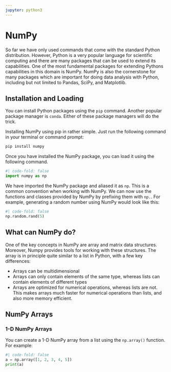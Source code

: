 ```yaml
---
jupyter: python3
---
```


# NumPy

So far we have only used commands that come with the standard Python distribution. However, Python is a very popular language for scientific computing and there are many packages that can be used to extend its capabilities. One of the most fundamental packages for extending Pythons capabilities in this domain is NumPy. NumPy is also the cornerstone for many packages which are important for doing data analysis with Python, including but not limited to Pandas, SciPy, and Matplotlib.

## Installation and Loading

You can install Python packages using the `pip` command. Another popular package manager is `conda`. Either of these package managers will do the trick.

:::{.callout-tip}
Installing NumPy using pip in rather simple. Just run the following command in your terminal or command prompt:

```bash
pip install numpy
```	
:::

Once you have installed the NumPy package, you can load it using the following command.

```python
#| code-fold: false
import numpy as np
```

We have imported the NumPy package and aliased it as `np`. This is a common convention when working with NumPy. We can now use the functions and classes provided by NumPy by prefixing them with `np.`. For example, generating a random number using NumPy would look like this:

```python
#| code-fold: false
np.random.rand(5)
```

## What can NumPy do?

One of the key concepts in NumPy are array and matrix data structures. Moreover, Numpy provides tools for working with these structures. The array is in principle quite similar to a list in Python, with a few key differences:

* Arrays can be multidimensional
* Arrays can only contain elements of the same type, whereas lists can contain elements of different types
* Arrays are optimized for numerical operations, whereas lists are not. This makes arrays much faster for numerical operations than lists, and also more memory efficient.

## NumPy Arrays

### 1-D NumPy Arrays

You can create a 1-D NumPy array from a list using the `np.array()` function. For example:

```python
#| code-fold: false
a = np.array([1, 2, 3, 4, 5])
print(a)
```
